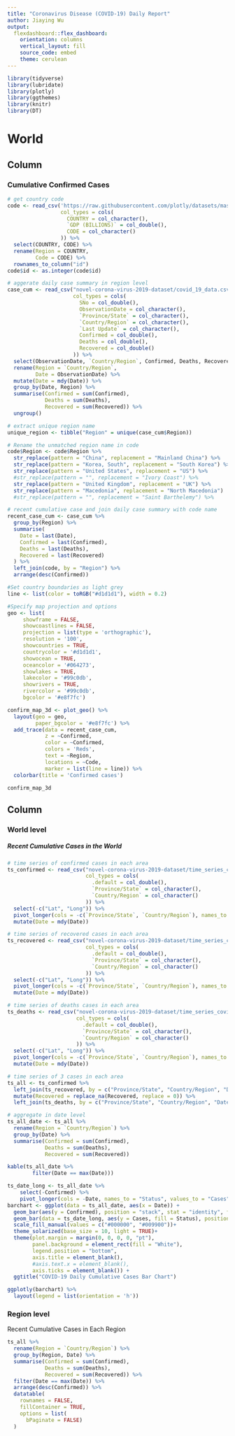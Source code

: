 ```yaml
---
title: "Coronavirus Disease (COVID-19) Daily Report"
author: Jiaying Wu
output: 
  flexdashboard::flex_dashboard:
    orientation: columns
    vertical_layout: fill
    source_code: embed
    theme: cerulean
---
```


```r
library(tidyverse)
library(lubridate)
library(plotly)
library(ggthemes)
library(knitr)
library(DT)
```

World
=======================================================================

Column {data-width=620}
-----------------------------------------------------------------------

### Cumulative Confirmed Cases

```r
# get country code
code <- read_csv('https://raw.githubusercontent.com/plotly/datasets/master/2014_world_gdp_with_codes.csv',
                 col_types = cols(
                   COUNTRY = col_character(),
                   `GDP (BILLIONS)` = col_double(),
                   CODE = col_character()
                 )) %>%
  select(COUNTRY, CODE) %>%
  rename(Region = COUNTRY,
         Code = CODE) %>%
  rownames_to_column("id")
code$id <- as.integer(code$id)
```

```r
# aggerate daily case summary in region level
case_cum <- read_csv("novel-corona-virus-2019-dataset/covid_19_data.csv",
                     col_types = cols(
                       SNo = col_double(),
                       ObservationDate = col_character(),
                       `Province/State` = col_character(),
                       `Country/Region` = col_character(),
                       `Last Update` = col_character(),
                       Confirmed = col_double(),
                       Deaths = col_double(),
                       Recovered = col_double()
                     )) %>%
  select(ObservationDate, `Country/Region`, Confirmed, Deaths, Recovered) %>%
  rename(Region = `Country/Region`,
         Date = ObservationDate) %>%
  mutate(Date = mdy(Date)) %>%
  group_by(Date, Region) %>%
  summarise(Confirmed = sum(Confirmed),
            Deaths = sum(Deaths),
            Recovered = sum(Recovered)) %>%
  ungroup()
```

```r
# extract unique region name
unique_region <- tibble("Region" = unique(case_cum$Region))
```

```r
# Rename the unmatched region name in code
code$Region <- code$Region %>%
  str_replace(pattern = "China", replacement = "Mainland China") %>%
  str_replace(pattern = "Korea, South", replacement = "South Korea") %>%
  str_replace(pattern = "United States", replacement = "US") %>%
  #str_replace(pattern = "", replacement = "Ivory Coast") %>%
  str_replace(pattern = "United Kingdom", replacement = "UK") %>%
  str_replace(pattern = "Macedonia", replacement = "North Macedonia")
  #str_replace(pattern = "", replacement = "Saint Barthelemy") %>%
```

```r
# recent cumulative case and join daily case summary with code name
recent_case_cum <- case_cum %>%
  group_by(Region) %>%
  summarise(
    Date = last(Date),
    Confirmed = last(Confirmed),
    Deaths = last(Deaths),
    Recovered = last(Recovered)
  ) %>%
  left_join(code, by = "Region") %>%
  arrange(desc(Confirmed))
```

```r
#Set country boundaries as light grey
line <- list(color = toRGB("#d1d1d1"), width = 0.2)

#Specify map projection and options
geo <- list(
     showframe = FALSE,
     showcoastlines = FALSE,
     projection = list(type = 'orthographic'),
     resolution = '100',
     showcountries = TRUE,
     countrycolor = '#d1d1d1',
     showocean = TRUE,
     oceancolor = '#064273',
     showlakes = TRUE,
     lakecolor = '#99c0db',
     showrivers = TRUE,
     rivercolor = '#99c0db',
     bgcolor = '#e8f7fc')

```

```r
confirm_map_3d <- plot_geo() %>%
  layout(geo = geo,
         paper_bgcolor = '#e8f7fc') %>%
  add_trace(data = recent_case_cum,
            z = ~Confirmed, 
            color = ~Confirmed, 
            colors = 'Reds',
            text = ~Region,
            locations = ~Code, 
            marker = list(line = line)) %>%
  colorbar(title = 'Confirmed cases')

confirm_map_3d
```

Column {data-width=380 .tabset}
-----------------------------------------------------------------------

### World level

##### Recent Cumulative Cases in the World

```r
# time series of confirmed cases in each area
ts_confirmed <- read_csv("novel-corona-virus-2019-dataset/time_series_covid_19_confirmed.csv", 
                         col_types = cols(
                           .default = col_double(),
                           `Province/State` = col_character(),
                           `Country/Region` = col_character()
                         )) %>%
  select(-c("Lat", "Long")) %>%
  pivot_longer(cols = -c(`Province/State`, `Country/Region`), names_to = "Date", values_to = "Confirmed") %>%
  mutate(Date = mdy(Date))

# time series of recovered cases in each area
ts_recovered <- read_csv("novel-corona-virus-2019-dataset/time_series_covid_19_recovered.csv",
                         col_types = cols(
                           .default = col_double(),
                           `Province/State` = col_character(),
                           `Country/Region` = col_character()
                         )) %>%
  select(-c("Lat", "Long")) %>%
  pivot_longer(cols = -c(`Province/State`, `Country/Region`), names_to = "Date", values_to = "Recovered") %>%
  mutate(Date = mdy(Date))

# time series of deaths cases in each area
ts_deaths <- read_csv("novel-corona-virus-2019-dataset/time_series_covid_19_deaths.csv",
                      col_types = cols(
                        .default = col_double(),
                        `Province/State` = col_character(),
                        `Country/Region` = col_character()
                      )) %>%
  select(-c("Lat", "Long")) %>%
  pivot_longer(cols = -c(`Province/State`, `Country/Region`), names_to = "Date", values_to = "Deaths") %>%
  mutate(Date = mdy(Date))

# time series of 3 cases in each area
ts_all <- ts_confirmed %>%
  left_join(ts_recovered, by = c("Province/State", "Country/Region", "Date")) %>%
  mutate(Recovered = replace_na(Recovered, replace = 0)) %>%
  left_join(ts_deaths, by = c("Province/State", "Country/Region", "Date"))
```

```r
# aggregate in date level
ts_all_date <- ts_all %>%
  rename(Region = `Country/Region`) %>%
  group_by(Date) %>%
  summarise(Confirmed = sum(Confirmed),
            Deaths = sum(Deaths),
            Recovered = sum(Recovered))

kable(ts_all_date %>%
        filter(Date == max(Date)))
```

```r
ts_date_long <- ts_all_date %>% 
    select(-Confirmed) %>%
    pivot_longer(cols = -Date, names_to = "Status", values_to = "Cases")
barchart <- ggplot(data = ts_all_date, aes(x = Date)) +
  geom_bar(aes(y = Confirmed), position = "stack", stat = "identity", fill = "#ff5050") +
  geom_bar(data = ts_date_long, aes(y = Cases, fill = Status), position = "stack", stat = "identity") +
  scale_fill_manual(values = c("#000000", "#009900"))+
  theme_solarized(base_size = 10, light = TRUE)+
  theme(plot.margin = margin(0, 0, 0, 0, "pt"),
        panel.background = element_rect(fill = "White"),
        legend.position = "bottom",
        axis.title = element_blank(),
        #axis.text.x = element_blank(),
        axis.ticks = element_blank()) +
  ggtitle("COVID-19 Daily Cumulative Cases Bar Chart")

ggplotly(barchart) %>% 
  layout(legend = list(orientation = 'h'))
```


### Region level

Recent Cumulative Cases in Each Region

```r
ts_all %>%
  rename(Region = `Country/Region`) %>%
  group_by(Region, Date) %>%
  summarise(Confirmed = sum(Confirmed),
            Deaths = sum(Deaths),
            Recovered = sum(Recovered)) %>%
  filter(Date == max(Date)) %>%
  arrange(desc(Confirmed)) %>%
  datatable(
    rownames = FALSE,
    fillContainer = TRUE,
    options = list(
      bPaginate = FALSE)
  )
```

